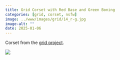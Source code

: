 ```yaml
---
title: Grid Corset with Red Base and Green Boning
categories: [grid, corset, nsfw]
image: ../www/images/grid/14_r-g.jpg
image-alt: ""
date: 2025-01-06
---
```


Corset from the [grid project](/posts/2025-01-27_grid-project.html).

![](../www/images/grid/14_r-g.jpg)

